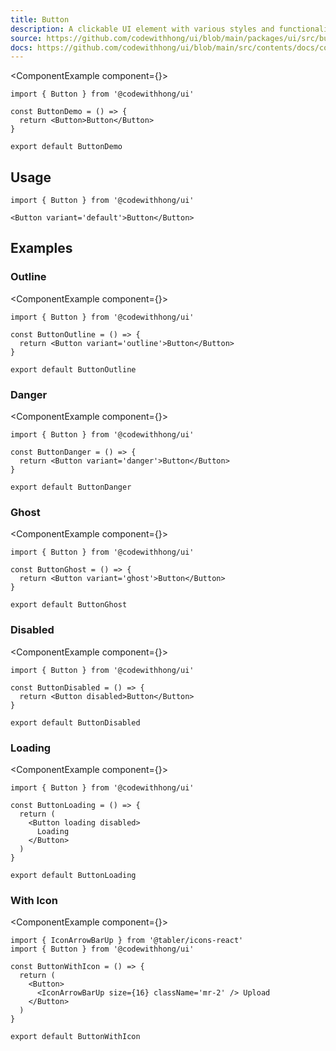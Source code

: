 ```yaml
---
title: Button
description: A clickable UI element with various styles and functionalities.
source: https://github.com/codewithhong/ui/blob/main/packages/ui/src/button.tsx
docs: https://github.com/codewithhong/ui/blob/main/src/contents/docs/components/button.mdx
---
```


<ComponentExample component={<ButtonDemo />}>
  ```tsx
  import { Button } from '@codewithhong/ui'

  const ButtonDemo = () => {
    return <Button>Button</Button>
  }

  export default ButtonDemo
  ```
</ComponentExample>

## Usage

```tsx
import { Button } from '@codewithhong/ui'
```

```tsx
<Button variant='default'>Button</Button>
```

## Examples

### Outline

<ComponentExample component={<ButtonOutline />}>
  ```tsx
  import { Button } from '@codewithhong/ui'

  const ButtonOutline = () => {
    return <Button variant='outline'>Button</Button>
  }

  export default ButtonOutline
  ```
</ComponentExample>

### Danger

<ComponentExample component={<ButtonDanger />}>
  ```tsx
  import { Button } from '@codewithhong/ui'

  const ButtonDanger = () => {
    return <Button variant='danger'>Button</Button>
  }

  export default ButtonDanger
  ```
</ComponentExample>

### Ghost

<ComponentExample component={<ButtonGhost />}>
  ```tsx
  import { Button } from '@codewithhong/ui'

  const ButtonGhost = () => {
    return <Button variant='ghost'>Button</Button>
  }

  export default ButtonGhost
  ```
</ComponentExample>

### Disabled

<ComponentExample component={<ButtonDisabled />}>
  ```tsx
  import { Button } from '@codewithhong/ui'

  const ButtonDisabled = () => {
    return <Button disabled>Button</Button>
  }

  export default ButtonDisabled
  ```
</ComponentExample>

### Loading

<ComponentExample component={<ButtonLoading />}>
  ```tsx
  import { Button } from '@codewithhong/ui'

  const ButtonLoading = () => {
    return (
      <Button loading disabled>
        Loading
      </Button>
    )
  }

  export default ButtonLoading
  ```
</ComponentExample>

### With Icon

<ComponentExample component={<ButtonWithIcon />}>
  ```tsx
  import { IconArrowBarUp } from '@tabler/icons-react'
  import { Button } from '@codewithhong/ui'

  const ButtonWithIcon = () => {
    return (
      <Button>
        <IconArrowBarUp size={16} className='mr-2' /> Upload
      </Button>
    )
  }

  export default ButtonWithIcon
  ```
</ComponentExample>
